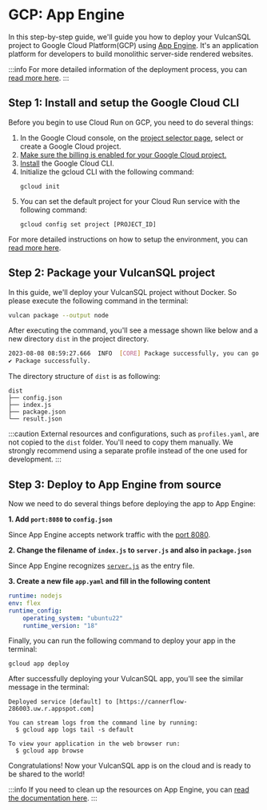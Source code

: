 # GCP: App Engine

In this step-by-step guide, we'll guide you how to deploy your VulcanSQL project to Google Cloud Platform(GCP)
using [App Engine](https://cloud.google.com/appengine). It's an application platform for developers to build monolithic
server-side rendered websites.

:::info
For more detailed information of the deployment process, you can [read more here](https://cloud.google.com/appengine/docs/standard/nodejs/runtime).
:::

## Step 1: Install and setup the Google Cloud CLI

Before you begin to use Cloud Run on GCP, you need to do several things:
1. In the Google Cloud console, on the [project selector page](https://console.cloud.google.com/projectselector2/home/dashboard), select or create a Google Cloud project.
2. [Make sure the billing is enabled for your Google Cloud project.](https://cloud.google.com/billing/docs/how-to/verify-billing-enabled#console)
3. [Install](https://cloud.google.com/sdk/docs/install) the Google Cloud CLI.
4. Initialize the gcloud CLI with the following command:
    ```shell
    gcloud init
    ```
5. You can set the default project for your Cloud Run service with the following command:
    ```shell
    gcloud config set project [PROJECT_ID]
    ```

For more detailed instructions on how to setup the environment, you can [read more here](https://cloud.google.com/appengine/docs/standard/nodejs/building-app/creating-project).

## Step 2: Package your VulcanSQL project

In this guide, we'll deploy your VulcanSQL project without Docker. So please execute the following command in the terminal:

```bash
vulcan package --output node
```

After executing the command, you'll see a message shown like below and a new directory `dist` in the project directory.

```bash
2023-08-08 08:59:27.666  INFO  [CORE] Package successfully, you can go to "dist" folder and run "npm install && node index.js" to start the server 
✔ Package successfully.
```

The directory structure of `dist` is as following:

```
dist
├── config.json
├── index.js
├── package.json
└── result.json
```

:::caution
External resources and configurations, such as `profiles.yaml`, are not copied to the `dist` folder. 
You'll need to copy them manually. We strongly recommend using a separate profile instead of the one used for development.
:::

## Step 3: Deploy to App Engine from source

Now we need to do several things before deploying the app to App Engine:

**1. Add `port:8080` to `config.json`**

Since App Engine accepts network traffic with the [port 8080](https://cloud.google.com/appengine/docs/flexible/custom-runtimes/build#listening_to_port_8080).

**2. Change the filename of `index.js` to `server.js` and also in `package.json`**

Since App Engine recognizes [`server.js`](https://cloud.google.com/appengine/docs/standard/nodejs/building-app/writing-web-service#running_the_server_locally) as the entry file.

**3. Create a new file `app.yaml` and fill in the following content**

```yaml
runtime: nodejs
env: flex
runtime_config:
    operating_system: "ubuntu22"
    runtime_version: "18"
```

Finally, you can run the following command to deploy your app in the terminal:

```shell
gcloud app deploy
```

After successfully deploying your VulcanSQL app, you'll see the similar message in the terminal:

```
Deployed service [default] to [https://cannerflow-286003.uw.r.appspot.com]

You can stream logs from the command line by running:
  $ gcloud app logs tail -s default

To view your application in the web browser run:
  $ gcloud app browse
```

Congratulations! Now your VulcanSQL app is on the cloud and is ready to be shared to the world!

:::info
If you need to clean up the resources on App Engine, you can [read the documentation here](https://cloud.google.com/appengine/docs/standard/python3/building-app/cleaning-up).
:::